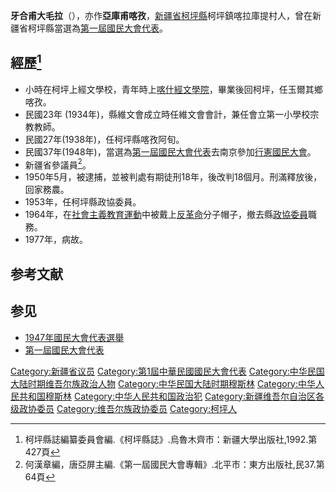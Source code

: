 {{otheruses|subject=中华民国第一屆國民大會代表|other=中华人民共和国全国人大代表、全国政协委员|牙合甫大毛拉·沙得尔阿吉}}
'''牙合甫大毛拉'''（{{bd|1895年||1977年||catIdx=Ya牙}}），亦作'''亞庫甫喀孜'''，[[新疆省|新疆省]][[柯坪縣|柯坪縣]]柯坪鎮喀拉庫提村人，曾在新疆省柯坪縣當選為[[第一屆國民大會代表|第一屆國民大會代表]]。

== 經歷<ref>柯坪縣誌編纂委員會編.《柯坪縣誌》.烏魯木齊市：新疆大學出版社,1992.第427頁</ref> ==
*小時在柯坪上經文學校，青年時上[[喀什經文學院|喀什經文學院]]，畢業後回柯坪，任玉爾其鄉喀孜。
*民國23年 (1934年)，縣維文會成立時任維文會會計，兼任會立第一小學校宗教教師。
*民國27年(1938年)，任柯坪縣喀孜阿旬。
*民國37年(1948年)，當選為[[第一屆國民大會代表|第一屆國民大會代表]]去南京參加[[行憲國民大會|行憲國民大會]]。
*新疆省參議員<ref>何漢章編，唐亞屏主編.《第一屆國民大會專輯》.北平市：東方出版社,民37.第64頁</ref>。
*1950年5月，被逮捕，並被判處有期徒刑18年，後改判18個月。刑滿釋放後，回家務農。
*1953年，任柯坪縣政協委員。
*1964年，在[[社會主義教育運動|社會主義教育運動]]中被戴上[[反革命|反革命]]分子帽子，撤去縣[[政協委員|政協委員]]職務。
*1977年，病故。

== 参考文献 ==
<div class="references-small">
<references />
</div>

== 参见 ==
* [[1947年國民大會代表選舉|1947年國民大會代表選舉]]
* [[第一屆國民大會代表|第一屆國民大會代表]]

{{DEFAULTSORT:Ya牙合甫大毛拉}}
[[Category:新疆省议员|Category:新疆省议员]]
[[Category:第1屆中華民國國民大會代表|Category:第1屆中華民國國民大會代表]]
[[Category:中华民国大陆时期维吾尔族政治人物|Category:中华民国大陆时期维吾尔族政治人物]]
[[Category:中华民国大陆时期穆斯林|Category:中华民国大陆时期穆斯林]]
[[Category:中华人民共和国穆斯林|Category:中华人民共和国穆斯林]]
[[Category:中华人民共和国政治犯|Category:中华人民共和国政治犯]]
[[Category:新疆维吾尔自治区各级政协委员|Category:新疆维吾尔自治区各级政协委员]]
[[Category:维吾尔族政协委员|Category:维吾尔族政协委员]]
[[Category:柯坪人|Category:柯坪人]]